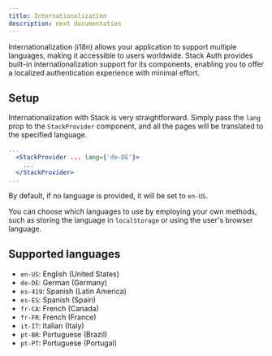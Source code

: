 ```yaml
---
title: Internationalization
description: next documentation
---
```


Internationalization (i18n) allows your application to support multiple languages, making it accessible to users worldwide. Stack Auth provides built-in internationalization support for its components, enabling you to offer a localized authentication experience with minimal effort.

## Setup

Internationalization with Stack is very straightforward. Simply pass the `lang` prop to the `StackProvider` component, and all the pages will be translated to the specified language.

```jsx title="layout.tsx"
...
  <StackProvider ... lang={'de-DE'}>
    ...
  </StackProvider>
...
```

By default, if no language is provided, it will be set to `en-US`.

You can choose which languages to use by employing your own methods, such as storing the language in `localStorage` or using the user's browser language.

## Supported languages

- `en-US`: English (United States)
- `de-DE`: German (Germany)
- `es-419`: Spanish (Latin America)
- `es-ES`: Spanish (Spain)
- `fr-CA`: French (Canada)
- `fr-FR`: French (France)
- `it-IT`: Italian (Italy)
- `pt-BR`: Portuguese (Brazil)
- `pt-PT`: Portuguese (Portugal)
